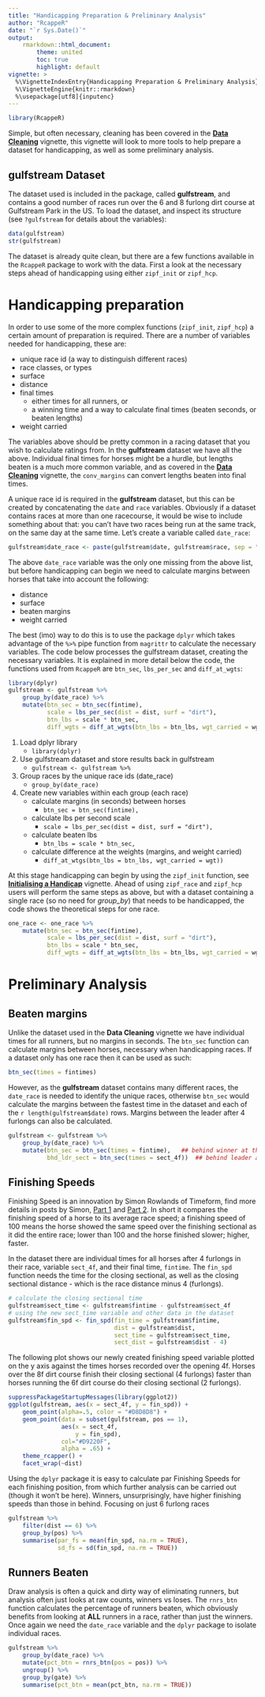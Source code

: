 ```yaml
---
title: "Handicapping Preparation & Preliminary Analysis"
author: "RcappeR"
date: "`r Sys.Date()`"
output: 
    rmarkdown::html_document:
        theme: united
        toc: true
        highlight: default
vignette: >
  %\VignetteIndexEntry{Handicapping Preparation & Preliminary Analysis}
  %\VignetteEngine{knitr::rmarkdown}
  %\usepackage[utf8]{inputenc}
---
```


```r
library(RcappeR)
```

Simple, but often necessary, cleaning has been covered in the [**Data Cleaning**](data_cleaning.html) vignette, this vignette will look to more tools to help prepare a dataset for handicapping, as well as some preliminary analysis.

## gulfstream Dataset

The dataset used is included in the package, called **gulfstream**, and contains a good number of races run over the 6 and 8 furlong dirt course at Gulfstream Park in the US.  To load the dataset, and inspect its structure (see `?gulfstream` for details about the variables):

```r
data(gulfstream)
str(gulfstream)
```

The dataset is already quite clean, but there are a few functions available in the `RcappeR` package to work with the data.  First a look at the necessary steps ahead of handicapping using either `zipf_init` or `zipf_hcp`.

# Handicapping preparation

In order to use some of the more complex functions (`zipf_init`, `zipf_hcp`) a certain amount of preparation is required.  There are a number of variables needed for handicapping, these are:

* unique race id (a way to distinguish different races)
* race classes, or types
* surface
* distance
* final times
    + either times for all runners, or
    + a winning time and a way to calculate final times (beaten seconds, or beaten lengths)
* weight carried

The variables above should be pretty common in a racing dataset that you wish to calculate ratings from.  In the **gulfstream** dataset we have all the above.  Individual final times for horses might be a hurdle, but lengths beaten is a much more common variable, and as covered in the [**Data Cleaning**](data_cleaning.html) vignette, the `conv_margins` can convert lengths beaten into final times.

A unique race id is required in the **gulfstream** dataset, but this can be created by concatenating the `date` and `race` variables.  Obviously if a dataset contains races at more than one racecourse, it would be wise to include something about that: you can't have two races being run at the same track, on the same day at the same time.  Let's create a variable called `date_race`:

```r
gulfstream$date_race <- paste(gulfstream$date, gulfstream$race, sep = "_")
```

The above `date_race` variable was the only one missing from the above list, but before handicapping can begin we need to calculate margins between horses that take into account the following:

* distance
* surface
* beaten margins
* weight carried

The best (imo) way to do this is to use the package `dplyr` which takes advantage of the `%>%` pipe function from `magrittr` to calculate the necessary variables.  The code below processes the gulfstream dataset, creating the necessary variables.  It is explained in more detail below the code, the functions used from `RcappeR` are `btn_sec`, `lbs_per_sec` and `diff_at_wgts`:

```r
library(dplyr)
gulfstream <- gulfstream %>%
    group_by(date_race) %>%
    mutate(btn_sec = btn_sec(fintime),
           scale = lbs_per_sec(dist = dist, surf = "dirt"),
           btn_lbs = scale * btn_sec,
           diff_wgts = diff_at_wgts(btn_lbs = btn_lbs, wgt_carried = wgt))
```

1. Load dplyr library
    + `library(dplyr)`
2. Use gulfstream dataset and store results back in gulfstream
    + `gulfstream <- gulfstream %>%`
3. Group races by the unique race ids (date_race)
    + `group_by(date_race)`
4. Create new variables within each group (each race)
    + calculate margins (in seconds) between horses
        + `btn_sec = btn_sec(fintime),`
    + calculate lbs per second scale
        + `scale = lbs_per_sec(dist = dist, surf = "dirt"),`
    + calculate beaten lbs
        + `btn_lbs = scale * btn_sec,`
    + calculate difference at the weights (margins, and weight carried)
        + `diff_at_wtgs(btn_lbs = btn_lbs, wgt_carried = wgt))`
        
At this stage handicapping can begin by using the `zipf_init` function, see [**Initialising a Handicap**](initialise_handicap.html) vignette.  Ahead of using `zipf_race` and `zipf_hcp` users will perform the same steps as above, but with a dataset containing a single race (so no need for _group\_by_) that needs to be handicapped, the code shows the theoretical steps for one race.

```r
one_race <- one_race %>%
    mutate(btn_sec = btn_sec(fintime),
           scale = lbs_per_sec(dist = dist, surf = "dirt"),
           btn_lbs = scale * btn_sec,
           diff_wgts = diff_at_wgts(btn_lbs = btn_lbs, wgt_carried = wgt))
```

# Preliminary Analysis

## Beaten margins

Unlike the dataset used in the **Data Cleaning** vignette we have individual times for all runners, but no margins in seconds.  The `btn_sec` function can calculate margins between horses, necessary when handicapping races.  If a dataset only has one race then it can be used as such:

```r
btn_sec(times = fintimes)
```

However, as the **gulfstream** dataset contains many different races, the `date_race` is needed to identify the unique races, otherwise `btn_sec` would calculate the margins between the fastest time in the dataset and each of the `r length(gulfstream$date)` rows.  Margins between the leader after 4 furlongs can also be calculated.

```r
gulfstream <- gulfstream %>%
    group_by(date_race) %>%
    mutate(btn_sec = btn_sec(times = fintime),   ## behind winner at the finish
           bhd_ldr_sect = btn_sec(times = sect_4f))  ## behind leader at the 4 furlong sectional
```

## Finishing Speeds

Finishing Speed is an innovation by Simon Rowlands of Timeform, find more details in posts by Simon, [Part 1](https://www.timeform.com/Racing/Articles/An_introduction_to_Sectional_Timing_Part_1) and [Part 2](https://www.timeform.com/Racing/Articles/An_introduction_to_Sectional_Timing_Part_2).  In short it compares the finishing speed of a horse to its average race speed; a finishing speed of 100 means the horse showed the same speed over the finishing sectional as it did the entire race; lower than 100 and the horse finished slower; higher, faster.

In the dataset there are individual times for all horses after 4 furlongs in their race, variable `sect_4f`, and their final time, `fintime`.  The `fin_spd` function needs the time for the closing sectional, as well as the closing sectional distance - which is the race distance minus 4 (furlongs).

```r
# calculate the closing sectional time
gulfstream$sect_time <- gulfstream$fintime - gulfstream$sect_4f
# using the new sect_time variable and other data in the dataset
gulfstream$fin_spd <- fin_spd(fin_time = gulfstream$fintime, 
                              dist = gulfstream$dist, 
                              sect_time = gulfstream$sect_time, 
                              sect_dist = gulfstream$dist - 4)
```

The following plot shows our newly created finishing speed variable plotted on the y axis against the times horses recorded over the opening 4f.  Horses over the 8f dirt course finish their closing sectional (4 furlongs) faster than horses running the 6f dirt course do their closing sectional (2 furlongs).

```r
suppressPackageStartupMessages(library(ggplot2))
ggplot(gulfstream, aes(x = sect_4f, y = fin_spd)) +
    geom_point(alpha=.5, color = "#D8D8D8") +
    geom_point(data = subset(gulfstream, pos == 1), 
               aes(x = sect_4f, 
                   y = fin_spd), 
               col="#D9220F", 
               alpha = .65) +
    theme_rcapper() +
    facet_wrap(~dist)
```

Using the `dplyr` package it is easy to calculate par Finishing Speeds for each finishing position, from which further analysis can be carried out (though it won't be here).  Winners, unsurprisingly, have higher finishing speeds than those in behind.  Focusing on just 6 furlong races

```r
gulfstream %>%
    filter(dist == 6) %>%
    group_by(pos) %>%
    summarise(par_fs = mean(fin_spd, na.rm = TRUE),
              sd_fs = sd(fin_spd, na.rm = TRUE))
```

## Runners Beaten

Draw analysis is often a quick and dirty way of eliminating runners, but analysis often just looks at raw counts, winners vs loses.  The `rnrs_btn` function calculates the percentage of runners beaten, which obviously benefits from looking at **ALL** runners in a race, rather than just the winners.  Once again we need the `date_race` variable and the `dplyr` package to isolate individual races.

```r
gulfstream %>%
    group_by(date_race) %>%
    mutate(pct_btn = rnrs_btn(pos = pos)) %>%
    ungroup() %>%
    group_by(gate) %>%
    summarise(pct_btn = mean(pct_btn, na.rm = TRUE))
```